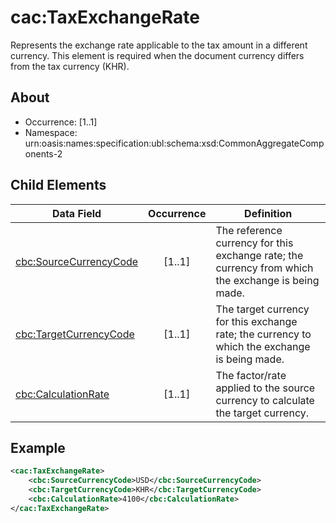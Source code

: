 # cac:TaxExchangeRate
Represents the exchange rate applicable to the tax amount in a different currency. This element is required when the document currency differs from the tax currency (KHR).
## About
* Occurrence: [1..1]
* Namespace: urn:oasis:names:specification:ubl:schema:xsd:CommonAggregateComponents-2

## Child Elements

| Data Field                                    | Occurrence | Definition |
|-----------------------------------------------|:----------:|------------|
| [cbc:SourceCurrencyCode](./tax-exchange-rate/source-currency-code.mdx)        |   [1..1]   | The reference currency for this exchange rate; the currency from which the exchange is being made. |
| [cbc:TargetCurrencyCode](./tax-exchange-rate/target-currency-code.mdx)        |   [1..1]   | The target currency for this exchange rate; the currency to which the exchange is being made. |
| [cbc:CalculationRate](./tax-exchange-rate/calculation-rate.mdx)              |   [1..1]   | The factor/rate applied to the source currency to calculate the target currency. |

## Example
```xml
<cac:TaxExchangeRate>
    <cbc:SourceCurrencyCode>USD</cbc:SourceCurrencyCode>
    <cbc:TargetCurrencyCode>KHR</cbc:TargetCurrencyCode>
    <cbc:CalculationRate>4100</cbc:CalculationRate>
</cac:TaxExchangeRate>
```